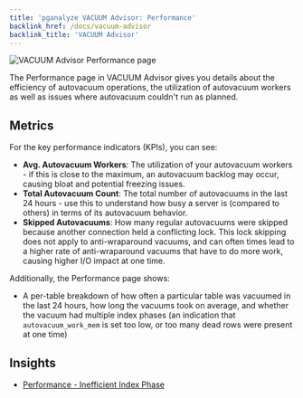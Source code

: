 ```yaml
---
title: 'pganalyze VACUUM Advisor: Performance'
backlink_href: /docs/vacuum-advisor
backlink_title: 'VACUUM Advisor'
---
```


![VACUUM Advisor Performance page](performance.png)

The Performance page in VACUUM Advisor gives you details about the efficiency of autovacuum operations, the utilization of autovacuum workers as well as issues where autovacuum couldn't run as planned.

## Metrics

For the key performance indicators (KPIs), you can see:

* **Avg. Autovacuum Workers**: The utilization of your autovacuum workers - if this is close to the maximum, an autovacuum backlog may occur, causing bloat and potential freezing issues.
* **Total Autovacuum Count**: The total number of autovacuums in the last 24 hours - use this to understand how busy a server is (compared to others) in terms of its autovacuum behavior.
* **Skipped Autovacuums**: How many regular autovacuums were skipped because another connection held a conflicting lock. This lock skipping does not apply to anti-wraparound vacuums, and can often times lead to a higher rate of anti-wraparound vacuums that have to do more work, causing higher I/O impact at one time.

Additionally, the Performance page shows:

* A per-table breakdown of how often a particular table was vacuumed in the last 24 hours, how long the vacuums took on average, and whether the vacuum had multiple index phases (an indication that `autovacuum_work_mem` is set too low, or too many dead rows were present at one time)

## Insights

* [Performance - Inefficient Index Phase](/docs/checks/vacuum/inefficient_index_phase)
